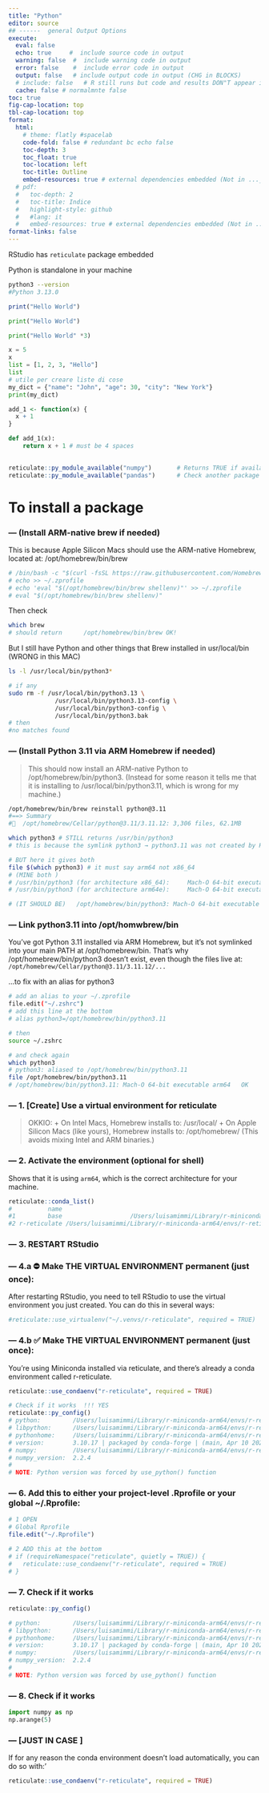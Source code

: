 ```yaml
---
title: "Python"
editor: source
## ------  general Output Options
execute:     
  eval: false
  echo: true     #  include source code in output
  warning: false  #  include warning code in output
  error: false    #  include error code in output
  output: false   # include output code in output (CHG in BLOCKS)
  # include: false   # R still runs but code and results DON"T appear in output  
  cache: false # normalmnte false
toc: true
fig-cap-location: top
tbl-cap-location: top
format:
  html:
    # theme: flatly #spacelab
    code-fold: false # redundant bc echo false 
    toc-depth: 3
    toc_float: true
    toc-location: left
    toc-title: Outline
    embed-resources: true # external dependencies embedded (Not in ..._files/)
  # pdf:
  #   toc-depth: 2
  #   toc-title: Indice
  #   highlight-style: github
  #   #lang: it
  #   embed-resources: true # external dependencies embedded (Not in ..._files/)
format-links: false
---
```

 
RStudio has `reticulate` package embedded

Python is standalone in your machine
```bash
python3 --version
#Python 3.13.0
```

```r
print("Hello World")
```


```python
print("Hello World")
```

```python
print("Hello World" *3)
```

```python
x = 5
x
list = [1, 2, 3, "Hello"]
list
# utile per creare liste di cose
my_dict = {"name": "John", "age": 30, "city": "New York"}
print(my_dict)
```


```r
add_1 <- function(x) {
  x + 1
}
```

```python
def add_1(x):
    return x + 1 # must be 4 spaces 
   
```

```r
reticulate::py_module_available("numpy")       # Returns TRUE if available
reticulate::py_module_available("pandas")      # Check another package
```

# To install a package 

### --- (Install ARM-native brew if needed)
This is because Apple Silicon Macs should use the ARM-native Homebrew, located at: /opt/homebrew/bin/brew

```bash
# /bin/bash -c "$(curl -fsSL https://raw.githubusercontent.com/Homebrew/install/HEAD/install.sh)"
# echo >> ~/.zprofile
# echo 'eval "$(/opt/homebrew/bin/brew shellenv)"' >> ~/.zprofile
# eval "$(/opt/homebrew/bin/brew shellenv)"
```
Then check
```bash
which brew
# should return      /opt/homebrew/bin/brew OK!
```

But I still have Python and other things that Brew installed in usr/local/bin (WRONG in this MAC)
```bash
ls -l /usr/local/bin/python3*

# if any
sudo rm -f /usr/local/bin/python3.13 \
             /usr/local/bin/python3.13-config \
             /usr/local/bin/python3-config \
             /usr/local/bin/python3.bak
# then 
#no matches found 
```


### --- (Install Python 3.11 via ARM Homebrew  if needed)

> This should now install an ARM-native Python to /opt/homebrew/bin/python3.
(Instead for some reason it tells me that it is installing to /usr/local/bin/python3.11, which is wrong for my machine.)

```bash
/opt/homebrew/bin/brew reinstall python@3.11
#==> Summary
#🍺  /opt/homebrew/Cellar/python@3.11/3.11.12: 3,306 files, 62.1MB

which python3 # STILL returns /usr/bin/python3
# this is because the symlink python3 → python3.11 was not created by Homebrew (by design), and your shell doesn’t know to default to the version you installed via ARM Homebrew.

# BUT here it gives both 
file $(which python3) # it must say arm64 not x86_64
# (MINE both )            
# /usr/bin/python3 (for architecture x86_64):     Mach-O 64-bit executable x86_64
# /usr/bin/python3 (for architecture arm64e):     Mach-O 64-bit executable arm64e

# (IT SHOULD BE)   /opt/homebrew/bin/python3: Mach-O 64-bit executable arm64
```


### --- Link python3.11 into /opt/homwbrew/bin
You've got Python 3.11 installed via ARM Homebrew, but it's not symlinked into your main PATH at /opt/homebrew/bin. That's why /opt/homebrew/bin/python3 doesn't exist, even though the files live at: `/opt/homebrew/Cellar/python@3.11/3.11.12/...` 

...to fix with an alias for python3
```bash
# add an alias to your ~/.zprofile
file.edit("~/.zshrc")
# add this line at the bottom
# alias python3=/opt/homebrew/bin/python3.11

# then
source ~/.zshrc

# and check again 
which python3 
# python3: aliased to /opt/homebrew/bin/python3.11
file /opt/homebrew/bin/python3.11
# /opt/homebrew/bin/python3.11: Mach-O 64-bit executable arm64   OK 
```

### --- 1. [Create] Use a virtual environment for reticulate

> OKKIO:
+ On Intel Macs, Homebrew installs to: /usr/local/
+ On Apple Silicon Macs (like yours), Homebrew installs to: /opt/homebrew/
(This avoids mixing Intel and ARM binaries.)

 
### --- 2. Activate the environment (optional for shell)

Shows that it is using `arm64`, which is the correct architecture for your machine.

```r
reticulate::conda_list()
#          name                                                                   python
#1         base                   /Users/luisamimmi/Library/r-miniconda-arm64/bin/python
#2 r-reticulate /Users/luisamimmi/Library/r-miniconda-arm64/envs/r-reticulate/bin/python

```
 
### --- 3. RESTART RStudio

### --- 4.a ⛔️ Make THE VIRTUAL ENVIRONMENT permanent (just once):
After restarting RStudio, you need to tell RStudio to use the virtual environment you just created. You can do this in several ways:

```r
#reticulate::use_virtualenv("~/.venvs/r-reticulate", required = TRUE)
```

### --- 4.b ✅ Make THE VIRTUAL ENVIRONMENT permanent (just once):
You're using Miniconda installed via reticulate, and there's already a conda environment called r-reticulate.
```r

reticulate::use_condaenv("r-reticulate", required = TRUE)

# Check if it works  !!! YES 
reticulate::py_config()
# python:         /Users/luisamimmi/Library/r-miniconda-arm64/envs/r-reticulate/bin/python
# libpython:      /Users/luisamimmi/Library/r-miniconda-arm64/envs/r-reticulate/lib/libpython3.10.dylib
# pythonhome:     /Users/luisamimmi/Library/r-miniconda-arm64/envs/r-reticulate:/Users/luisamimmi/Library/r-miniconda-arm64/envs/r-reticula# te
# version:        3.10.17 | packaged by conda-forge | (main, Apr 10 2025, 22:23:34) [Clang 18.1.8 ]
# numpy:          /Users/luisamimmi/Library/r-miniconda-arm64/envs/r-reticulate/lib/python3.10/site-packages/numpy
# numpy_version:  2.2.4
# 
# NOTE: Python version was forced by use_python() function
```

### --- 6. Add this to either your project-level .Rprofile or your global ~/.Rprofile:
```r
# 1 OPEN 
# Global Rprofile
file.edit("~/.Rprofile")

# 2 ADD this at the bottom 
# if (requireNamespace("reticulate", quietly = TRUE)) {
#   reticulate::use_condaenv("r-reticulate", required = TRUE)
# }
```

### --- 7. Check if it works
```r
reticulate::py_config()

# python:         /Users/luisamimmi/Library/r-miniconda-arm64/envs/r-reticulate/bin/python
# libpython:      /Users/luisamimmi/Library/r-miniconda-arm64/envs/r-reticulate/lib/libpython3.10.dylib
# pythonhome:     /Users/luisamimmi/Library/r-miniconda-arm64/envs/r-reticulate:/Users/luisamimmi/Library/r-miniconda-arm64/envs/r-reticula# te
# version:        3.10.17 | packaged by conda-forge | (main, Apr 10 2025, 22:23:34) [Clang 18.1.8 ]
# numpy:          /Users/luisamimmi/Library/r-miniconda-arm64/envs/r-reticulate/lib/python3.10/site-packages/numpy
# numpy_version:  2.2.4
# 
# NOTE: Python version was forced by use_python() function

```


### --- 8. Check if it works

```python
import numpy as np
np.arange(5)
```

### --- [JUST IN CASE ]

If for any reason the conda environment doesn't load automatically, you can do so with:'
```r
reticulate::use_condaenv("r-reticulate", required = TRUE)
```

